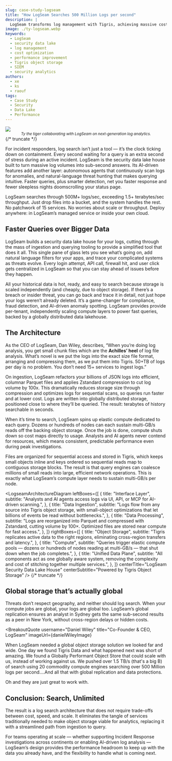 ```yaml
---
slug: case-study-logseam
title: "How LogSeam Searches 500 Million Logs per second"
description: |
  LogSeam transforms log management with Tigris, achieving massive cost savings and performance improvements in their security data lake architecture.
image: ./ty-logseam.webp
keywords:
  - LogSeam
  - security data lake
  - log management
  - cost optimization
  - performance improvement
  - Tigris object storage
  - SIEM
  - security analytics
authors:
  - xe
  - ks
  - raouf
tags:
  - Case Study
  - Security
  - Data Lake
  - Performance
---
```



<style>
  {`@media (min-width: 1536px) {
  img:not(.hero-image) {
    max-width: 48rem; /* 3xl equivalent */
  }
}

.hero-image {
  margin-bottom: 1rem;
  width: 100%;
  height: auto;
  max-width: 100%;
}

p:not(:has(img)) {
  max-width: 42rem; /* 2xl equivalent */
  margin-left: auto;
  margin-right: auto;
}

h2, h3, h4, h5, h6, blockquote, .theme-admonition, ul, ol {
  max-width: 42rem;
  margin-left: auto;
  margin-right: auto;
}

.theme-code-block {
  max-width: 42rem; /* 2xl equivalent */
  margin-left: auto;
  margin-right: auto;
}

table {
  max-width: 42rem; /* 4xl equivalent - wider for tables */
  margin-left: auto;
  margin-right: auto;
  width: 100%;
  border-collapse: collapse;
}

td, th {
  padding: 0.75rem;
  text-align: left;
}

img:not(.hero-image) {
  margin-left: auto;
  margin-right: auto;
  display: block;
}`}
</style>

<img src={heroimage} class="hero-image" />

<center>
  <small>
    <em>
      Ty the tiger collaborating with LogSeam on next-generation log analytics.
    </em>
  </small>
</center>
{/* truncate */}

For incident responders, log search isn’t just a tool — it’s the clock ticking
down on containment. Every second waiting for a query is an extra second of
stress during an active incident. LogSeam is the security data lake house built
to turn massive log volumes into sub-second answers. Its AI-driven features add
another layer: autonomous agents that continuously scan logs for anomalies, and
natural-language threat hunting that makes querying intuitive. Faster queries,
plus smarter detection, net you faster response and fewer sleepless nights
doomscrolling your status page.

LogSeam searches through 500M+ logs/sec, exceeding 1.5+ terabytes/sec
throughput. Just drop files into a bucket, and the system handles the rest. No
patchwork of 15 services. No worries about scale or throughput. Deploy anywhere:
in LogSeam’s managed service or inside your own cloud.

## Faster Queries over Bigger Data

LogSeam builds a security data lake house for your logs, cutting through the
mass of ingestion and querying tooling to provide a simplified tool that does it
all. This single pane of glass lets you see what’s going on, add natural
language filters for your apps, and trace your complicated systems as threats
evolve. Every login attempt, API call, firewall hit, and user click gets
centralized in LogSeam so that you can stay ahead of issues before they happen.

All your historical data is hot, ready, and easy to search because storage is
scaled independently (and cheaply, due to object storage). If there’s a breach
or insider threat, you can go back and trace it in detail, not just hope your
logs weren’t already deleted. It’s a game-changer for compliance, fraud
detection, and AI-driven anomaly spotting. LogSeam provides provide per-tenant,
independently scaling compute layers to power fast queries, backed by a globally
distributed data lakehouse.

## The Architecture

As the CEO of LogSeam, Dan Wiley, describes, “When you’re doing log analysis,
you get small chunk files which are the **Achilles’ heel** of log file analysis.
What’s novel is we put the logs into the exact size file format, arranging and
compressing them, as we put them into Tigris. 50+TB of logs per day is no
problem. You don’t need 15+ services to ingest logs.”

On ingestion, LogSeam refactors your billions of JSON logs into efficient,
columnar Parquet files and applies Zstandard compression to cut log volume by
100x. This dramatically reduces storage size through compression and optimizes
logs for sequential scans, so queries run faster and at lower cost. Logs are
written into globally distributed storage, positioned close to where they’ll be
queried. The result: terabytes of history searchable in seconds.

When it’s time to search, LogSeam spins up elastic compute dedicated to each
query. Dozens or hundreds of nodes can each sustain multi-GB/s reads off the
backing object storage. Once the job is done, compute shuts down so cost maps
directly to usage. Analysts and AI agents never contend for resources, which
means consistent, predictable performance even during peak investigations.

Files are organized for sequential access and stored in Tigris, which keeps
small objects inline and keys ordered so sequential reads map to contiguous
storage blocks. The result is that query engines can coalesce millions of small
reads into large, efficient network operations. This is exactly what LogSeam’s
compute layer needs to sustain multi-GB/s per node.

<LogseamArchitectureDiagram
  leftBoxes={[
    {
      title: "Interface Layer",
      subtitle:
        "Analysts and AI agents access logs via UI, API, or MCP for AI-driven scanning.",
    },
    {
      title: "Data Ingestion",
      subtitle:
        "Logs flow from any source into Tigris object storage, with small-object optimizations that let billions of events be read without bottlenecks.",
    },
    {
      title: "Data Processing",
      subtitle:
        "Logs are reorganized into Parquet and compressed with Zstandard, cutting volume by 100×. Optimized files are stored near compute for fast access.",
    },
  ]}
  rightBoxes={[
    {
      title: "Object Storage",
      subtitle:
        "Tigris replicates active data to the right regions, eliminating cross-region transfers and latency.",
    },
    {
      title: "Compute",
      subtitle:
        "Queries trigger elastic compute pools — dozens or hundreds of nodes reading at multi-GB/s — that shut down when the job completes.",
    },
    {
      title: "Unified Data Plane",
      subtitle:
        "All components act as one globally aware system, removing the complexity and cost of stitching together multiple services.",
    },
  ]}
  centerTitle="LogSeam Security Data Lake House"
  centerSubtitle="Powered by Tigris Object Storage"
/>
{/* truncate */}

## Global storage that’s actually global

Threats don’t respect geography, and neither should log search. When your
compute jobs are global, your logs are global too. LogSeam’s global replication
ensures an analyst in Sydney gets the same sub-second results as a peer in New
York, without cross-region delays or hidden costs.

<BreakoutQuote
  username="Daniel Wiley"
  title="Co-Founder & CEO, LogSeam"
  imageUrl={danielWileyImage}
>
When LogSeam needed a global object storage solution we looked far and wide. One day we found Tigris Data and what happened next was short of amazing. We found a Globally Performant Object Store that could scale with us, instead of working against us. We pushed over 1.5 TB/s (that's a big B) of search using 20 commodity compute engines searching over 500 Million logs per second....And all that with global replication and data protections.

Oh and they are just great to work with.

</BreakoutQuote>

## Conclusion: Search, Unlimited

The result is a log search architecture that does not require trade-offs between
cost, speed, and scale. It eliminates the tangle of services traditionally
needed to make object storage viable for analytics, replacing it with a
streamlined path from ingestion to query.

For teams operating at scale — whether supporting Incident Response
investigations across continents or enabling AI-driven log analysis — LogSeam’s
design provides the performance headroom to keep up with the data you already
have, and the flexibility to handle what is coming next.

<InlineCta
  title="Check out what makes LogSeam so fast"
  subtitle="LogSeam proves what Tigris can do. Now put Tigris behind your own stack and never worry about scaling or performance again."
  button="Get Started"
  link="https://www.tigrisdata.com/docs/get-started/"
/>
